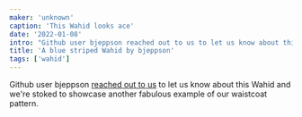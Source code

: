 ```yaml
---
maker: 'unknown'
caption: 'This Wahid looks ace'
date: '2022-01-08'
intro: "Github user bjeppson reached out to us to let us know about this Wahid and we're stoked to showcase another fabulous example of our waistcoat pattern."
title: 'A blue striped Wahid by bjeppson'
tags: ['wahid']
---
```


<!-- truncate -->

Github user bjeppson [reached out to us](https://github.com/freesewing/freesewing/issues/1583) to let us know about this Wahid and we're stoked to showcase another fabulous example of our waistcoat pattern.
